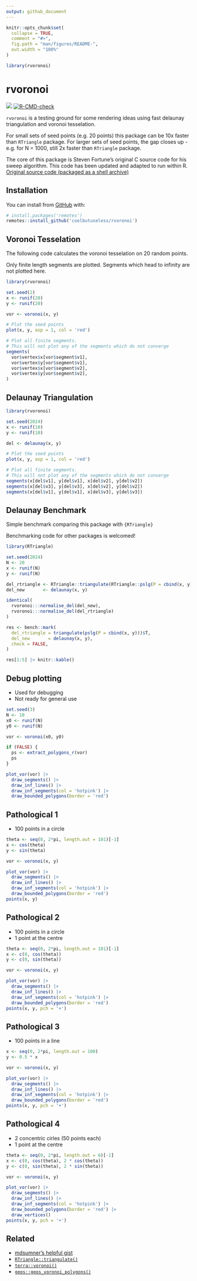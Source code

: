 ```yaml
---
output: github_document
---
```


<!-- README.md is generated from README.Rmd. Please edit that file -->

```r
knitr::opts_chunk$set(
  collapse = TRUE,
  comment = "#>",
  fig.path = "man/figures/README-",
  out.width = "100%"
)

library(rvoronoi)
```

# rvoronoi

<!-- badges: start -->
![](https://img.shields.io/badge/cool-useless-green.svg)
[![R-CMD-check](https://github.com/coolbutuseless/voronoi-dev/actions/workflows/R-CMD-check.yaml/badge.svg)](https://github.com/coolbutuseless/voronoi-dev/actions/workflows/R-CMD-check.yaml)
<!-- badges: end -->

`rvoronoi` is a testing ground for some rendering ideas using fast delaunay triangulation
and voronoi tesselation.

For small sets of seed points (e.g. 20 points) this package can be 10x faster than 
`RTriangle` package.  For larger sets of seed points, the gap closes up - 
e.g. for N = 1000, still 2x faster than `RTriangle` package.

The core of this package is Steven Fortune's original C source code for his
sweep algorithm.   This code has been updated and adapted to run within R.
[Original source code (packaged as a shell archive)](https://netlib.sandia.gov/voronoi/sweep2)


## Installation

You can install from [GitHub](https://github.com/coolbutuseless/rvoronoi) with:

``` r
# install.packages('remotes')
remotes::install_github('coolbutuseless/rvoronoi')
```


## Voronoi Tesselation

The following code calculates the voronoi tesselation on 20 random points.

Only finite length segments are plotted.  Segments which head to infinity 
are not plotted here.

```r
library(rvoronoi)

set.seed(2)
x <- runif(20)
y <- runif(20)

vor <- voronoi(x, y) 

# Plot the seed points
plot(x, y, asp = 1, col = 'red')

# Plot all finite segments.  
# This will not plot any of the segments which do not converge
segments(
  vor$vertex$x[vor$segment$v1],
  vor$vertex$y[vor$segment$v1],
  vor$vertex$x[vor$segment$v2],
  vor$vertex$y[vor$segment$v2],
)
```


## Delaunay Triangulation

```r
library(rvoronoi)

set.seed(2024)
x <- runif(10)
y <- runif(10)

del <- delaunay(x, y) 

# Plot the seed points
plot(x, y, asp = 1, col = 'red')

# Plot all finite segments.  
# This will not plot any of the segments which do not converge
segments(x[del$v1], y[del$v1], x[del$v2], y[del$v2])
segments(x[del$v3], y[del$v3], x[del$v2], y[del$v2])
segments(x[del$v1], y[del$v1], x[del$v3], y[del$v3])
```


## Delaunay Benchmark

Simple benchmark comparing this package with `{RTriangle}`

Benchmarking code for other packages is welcomed!

```r
library(RTriangle)

set.seed(2024)
N <- 20
x <- runif(N)
y <- runif(N)

del_rtriangle <- RTriangle::triangulate(RTriangle::pslg(P = cbind(x, y)))$T
del_new       <- delaunay(x, y)

identical(
  rvoronoi:::normalise_del(del_new),
  rvoronoi:::normalise_del(del_rtriangle)
)
```


```r
res <- bench::mark(
  del_rtriangle = triangulate(pslg(P = cbind(x, y)))$T,
  del_new       = delaunay(x, y),
  check = FALSE,
) 

res[1:5] |> knitr::kable()
```



## Debug plotting

* Used for debugging
* Not ready for general use

```r
set.seed(3)
N <- 10
x0 <- runif(N)
y0 <- runif(N)

vor <- voronoi(x0, y0)

if (FALSE) {
  ps <- extract_polygons_r(vor)
  ps
}

plot_vor(vor) |>
  draw_segments() |> 
  draw_inf_lines() |>
  draw_inf_segments(col = 'hotpink') |>
  draw_bounded_polygons(border = 'red')
```


## Pathological 1

* 100 points in a circle

```r
theta <- seq(0, 2*pi, length.out = 101)[-1]
x <- cos(theta)
y <- sin(theta)

vor <- voronoi(x, y)

plot_vor(vor) |>
  draw_segments() |> 
  draw_inf_lines() |>
  draw_inf_segments(col = 'hotpink') |>
  draw_bounded_polygons(border = 'red')
points(x, y)
```




## Pathological 2

* 100 points in a circle
* 1 point at the centre

```r
theta <- seq(0, 2*pi, length.out = 101)[-1]
x <- c(0, cos(theta))
y <- c(0, sin(theta))

vor <- voronoi(x, y)

plot_vor(vor) |>
  draw_segments() |> 
  draw_inf_lines() |>
  draw_inf_segments(col = 'hotpink') |>
  draw_bounded_polygons(border = 'red')
points(x, y, pch = '+')
```


## Pathological 3

* 100 points in a line

```r
x <- seq(0, 2*pi, length.out = 100)
y <- 0.5 * x  

vor <- voronoi(x, y)

plot_vor(vor) |>
  draw_segments() |> 
  draw_inf_lines() |>
  draw_inf_segments(col = 'hotpink') |>
  draw_bounded_polygons(border = 'red')
points(x, y, pch = '+')
```



## Pathological 4

* 2 concentric cirles (50 points each)
* 1 point at the centre

```r
theta <- seq(0, 2*pi, length.out = 6)[-1]
x <- c(0, cos(theta), 2 * cos(theta))
y <- c(0, sin(theta), 2 * sin(theta))

vor <- voronoi(x, y)

plot_vor(vor) |>
  draw_segments() |> 
  draw_inf_lines() |>
  draw_inf_segments(col = 'hotpink') |>
  draw_bounded_polygons(border = 'red') |>
  draw_vertices()
points(x, y, pch = '+')
```



## Related 

* [mdsumner's helpful gist](https://gist.github.com/mdsumner/8db5ac01e47fa86f10e7ebc372e0ebda?permalink_comment_id=5171205)
* [`RTriangle::triangulate()`]()
* [`terra::voronoi()`](https://rspatial.github.io/terra/reference/voronoi.html)
* [`geos::geos_voronoi_polygons()`]()

